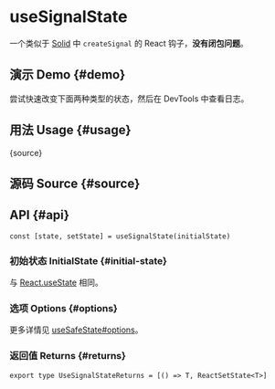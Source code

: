 # useSignalState


<HooksType category="State" />

一个类似于 [Solid](https://www.solidjs.com) 中 `createSignal` 的 React 钩子，**没有闭包问题**。

## 演示 Demo \{#demo}

尝试快速改变下面两种类型的状态，然后在 DevTools 中查看日志。


<App />

## 用法 Usage \{#usage}


<RawCode>{source}</RawCode>

## 源码 Source \{#source}


<Source />

## API \{#api}

```tsx
const [state, setState] = useSignalState(initialState)
```

### 初始状态 InitialState \{#initial-state}

与 [React.useState](https://react.dev/reference/react/useState) 相同。

### 选项 Options \{#options}

更多详情见 [useSafeState#options](/reference/use-safe-state/#options)。

### 返回值 Returns \{#returns}

```tsx
export type UseSignalStateReturns = [() => T, ReactSetState<T>]
```
